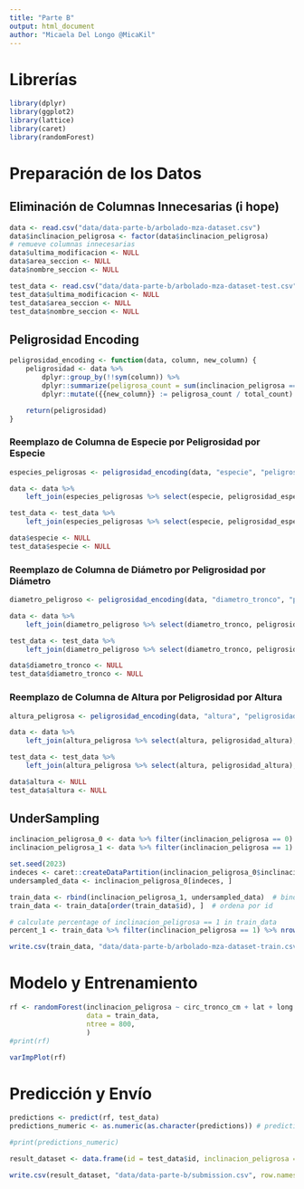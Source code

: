 ```yaml
---
title: "Parte B"
output: html_document
author: "Micaela Del Longo @MicaKil"
---
```


# Librerías

```r
library(dplyr)
library(ggplot2)
library(lattice)
library(caret)
library(randomForest)
```


# Preparación de los Datos

## Eliminación de Columnas Innecesarias (i hope)

```r
data <- read.csv("data/data-parte-b/arbolado-mza-dataset.csv")
data$inclinacion_peligrosa <- factor(data$inclinacion_peligrosa)
# remueve columnas innecesarias
data$ultima_modificacion <- NULL
data$area_seccion <- NULL
data$nombre_seccion <- NULL

test_data <- read.csv("data/data-parte-b/arbolado-mza-dataset-test.csv")
test_data$ultima_modificacion <- NULL
test_data$area_seccion <- NULL
test_data$nombre_seccion <- NULL
```

## Peligrosidad Encoding

```r
peligrosidad_encoding <- function(data, column, new_column) {
    peligrosidad <- data %>%
        dplyr::group_by(!!sym(column)) %>%
        dplyr::summarize(peligrosa_count = sum(inclinacion_peligrosa == 1), total_count = n()) %>%
        dplyr::mutate({{new_column}} := peligrosa_count / total_count)

    return(peligrosidad)
}
```

### Reemplazo de Columna de Especie por Peligrosidad por Especie

```r
especies_peligrosas <- peligrosidad_encoding(data, "especie", "peligrosidad_especie")

data <- data %>%
    left_join(especies_peligrosas %>% select(especie, peligrosidad_especie), by = "especie")

test_data <- test_data %>%
    left_join(especies_peligrosas %>% select(especie, peligrosidad_especie), by = "especie")

data$especie <- NULL
test_data$especie <- NULL
```

### Reemplazo de Columna de Diámetro por Peligrosidad por Diámetro

```r
diametro_peligroso <- peligrosidad_encoding(data, "diametro_tronco", "peligrosidad_diametro")

data <- data %>%
	left_join(diametro_peligroso %>% select(diametro_tronco, peligrosidad_diametro), by = "diametro_tronco")

test_data <- test_data %>%
	left_join(diametro_peligroso %>% select(diametro_tronco, peligrosidad_diametro), by = "diametro_tronco")

data$diametro_tronco <- NULL
test_data$diametro_tronco <- NULL
```

### Reemplazo de Columna de Altura por Peligrosidad por Altura

```r
altura_peligrosa <- peligrosidad_encoding(data, "altura", "peligrosidad_altura")

data <- data %>%
	left_join(altura_peligrosa %>% select(altura, peligrosidad_altura), by = "altura")

test_data <- test_data %>%
	left_join(altura_peligrosa %>% select(altura, peligrosidad_altura), by = "altura")

data$altura <- NULL
test_data$altura <- NULL
```

## UnderSampling
```r
inclinacion_peligrosa_0 <- data %>% filter(inclinacion_peligrosa == 0)
inclinacion_peligrosa_1 <- data %>% filter(inclinacion_peligrosa == 1)

set.seed(2023)
indeces <- caret::createDataPartition(inclinacion_peligrosa_0$inclinacion_peligrosa, p = 0.125, list = FALSE)
undersampled_data <- inclinacion_peligrosa_0[indeces, ]

train_data <- rbind(inclinacion_peligrosa_1, undersampled_data)  # bind rows
train_data <- train_data[order(train_data$id), ]  # ordena por id

# calculate percentage of inclinacion_peligrosa == 1 in train_data
percent_1 <- train_data %>% filter(inclinacion_peligrosa == 1) %>% nrow() / train_data %>% nrow()

write.csv(train_data, "data/data-parte-b/arbolado-mza-dataset-train.csv", row.names = FALSE)
```

# Modelo y Entrenamiento

```r
rf <- randomForest(inclinacion_peligrosa ~ circ_tronco_cm + lat + long + seccion + peligrosidad_especie + peligrosidad_diametro + peligrosidad_altura,
                   data = train_data,
				   ntree = 800,
			       )
#print(rf)
```

```r
varImpPlot(rf)
```

# Predicción y Envío

```r
predictions <- predict(rf, test_data)
predictions_numeric <- as.numeric(as.character(predictions)) # predictions es un factor, hay que pasarlo a numeric

#print(predictions_numeric)
```

```r
result_dataset <- data.frame(id = test_data$id, inclinacion_peligrosa = predictions_numeric)

write.csv(result_dataset, "data/data-parte-b/submission.csv", row.names = FALSE)
```
